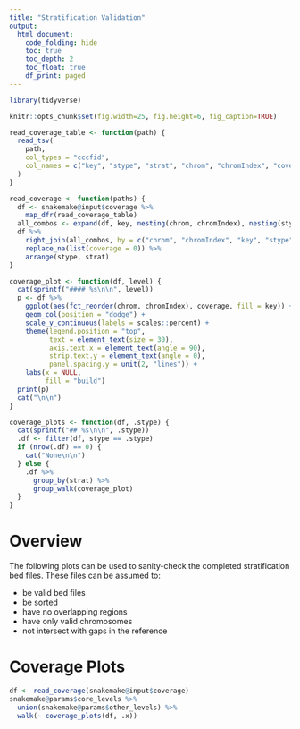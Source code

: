 ```yaml
---
title: "Stratification Validation"
output:
  html_document:
    code_folding: hide
    toc: true
    toc_depth: 2
    toc_float: true
    df_print: paged
---
```

    
```r
library(tidyverse)

knitr::opts_chunk$set(fig.width=25, fig.height=6, fig_caption=TRUE)

read_coverage_table <- function(path) {
  read_tsv(
    path,
    col_types = "cccfid",
    col_names = c("key", "stype", "strat", "chrom", "chromIndex", "coverage")
  )
}

read_coverage <- function(paths) {
  df <- snakemake@input$coverage %>%
    map_dfr(read_coverage_table)
  all_combos <- expand(df, key, nesting(chrom, chromIndex), nesting(stype, strat))
  df %>%
    right_join(all_combos, by = c("chrom", "chromIndex", "key", "stype", "strat")) %>%
    replace_na(list(coverage = 0)) %>%
    arrange(stype, strat)
}

coverage_plot <- function(df, level) {
  cat(sprintf("#### %s\n\n", level))
  p <- df %>%
    ggplot(aes(fct_reorder(chrom, chromIndex), coverage, fill = key)) +
    geom_col(position = "dodge") +
    scale_y_continuous(labels = scales::percent) +
    theme(legend.position = "top",
          text = element_text(size = 30),
          axis.text.x = element_text(angle = 90),
          strip.text.y = element_text(angle = 0),
          panel.spacing.y = unit(2, "lines")) +
    labs(x = NULL,
         fill = "build")
  print(p)
  cat("\n\n")
}

coverage_plots <- function(df, .stype) {
  cat(sprintf("## %s\n\n", .stype))
  .df <- filter(df, stype == .stype)
  if (nrow(.df) == 0) {
    cat("None\n\n")
  } else {
    .df %>%
      group_by(strat) %>%
      group_walk(coverage_plot)
  }
}

```

# Overview

The following plots can be used to sanity-check the completed stratification bed
files. These files can be assumed to:

* be valid bed files
* be sorted
* have no overlapping regions
* have only valid chromosomes
* not intersect with gaps in the reference

# Coverage Plots

```r
df <- read_coverage(snakemake@input$coverage)
snakemake@params$core_levels %>%
  union(snakemake@params$other_levels) %>%
  walk(~ coverage_plots(df, .x))
```
